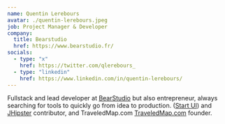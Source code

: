 ```yaml
---
name: Quentin Lerebours
avatar: ./quentin-lerebours.jpeg
job: Project Manager & Developer
company:
  title: Bearstudio
  href: https://www.bearstudio.fr/
socials:
  - type: "x"
    href: https://twitter.com/qlerebours_
  - type: "linkedin"
    href: https://www.linkedin.com/in/quentin-lerebours/
---
```


Fullstack and lead developer at [BearStudio](https://www.bearstudio.fr/) but also entrepreneur, always searching for tools to quickly go from idea to production.
([Start UI](https://start-ui.com/)) and [JHipster](https://www.jhipster.tech/) contributor, and TraveledMap.com  [TraveledMap.com](https://www.traveledmap.com/) founder.
